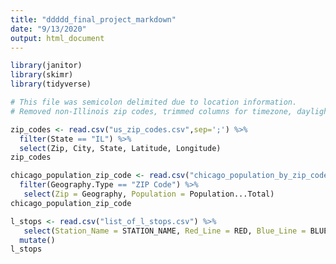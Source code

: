 ```yaml
---
title: "ddddd_final_project_markdown"
date: "9/13/2020"
output: html_document
---
```

```r
library(janitor)
library(skimr)
library(tidyverse)
```

```r
# This file was semicolon delimited due to location information.
# Removed non-Illinois zip codes, trimmed columns for timezone, daylight savings, a geolocation.

zip_codes <- read.csv("us_zip_codes.csv",sep=';') %>%
  filter(State == "IL") %>% 
  select(Zip, City, State, Latitude, Longitude)
zip_codes
```

```r
chicago_population_zip_code <- read.csv("chicago_population_by_zip_code.csv") %>%
  filter(Geography.Type == "ZIP Code") %>% 
   select(Zip = Geography, Population = Population...Total)
chicago_population_zip_code
```


```r
l_stops <- read.csv("list_of_l_stops.csv") %>%
   select(Station_Name = STATION_NAME, Red_Line = RED, Blue_Line = BLUE, Location) %>%
  mutate()
l_stops
```